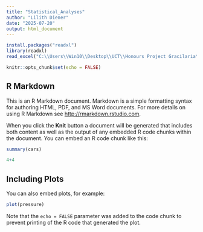```yaml
---
title: "Statistical_Analyses"
author: "Lilith Diener"
date: "2025-07-20"
output: html_document
---
```

```r
install.packages("readxl")
library(readxl)
read_excel("C:\\Users\\Win10\\Desktop\\UCT\\Honours Project Gracilaria\\Data\\Gracilaria\\Gracilaria_gracilis_Sorted")
```

```r
knitr::opts_chunk$set(echo = FALSE)
```

## R Markdown

This is an R Markdown document. Markdown is a simple formatting syntax for authoring HTML, PDF, and MS Word documents. For more details on using R Markdown see <http://rmarkdown.rstudio.com>.

When you click the **Knit** button a document will be generated that includes both content as well as the output of any embedded R code chunks within the document. You can embed an R code chunk like this:

```r
summary(cars)

4+4

```

## Including Plots

You can also embed plots, for example:

```r
plot(pressure)
```

Note that the `echo = FALSE` parameter was added to the code chunk to prevent printing of the R code that generated the plot.

